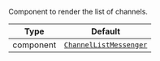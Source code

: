 Component to render the list of channels.

| Type | Default |
| - | - |
| component | [`ChannelListMessenger`](../../../../ui-components/channel_list_messenger.mdx) |